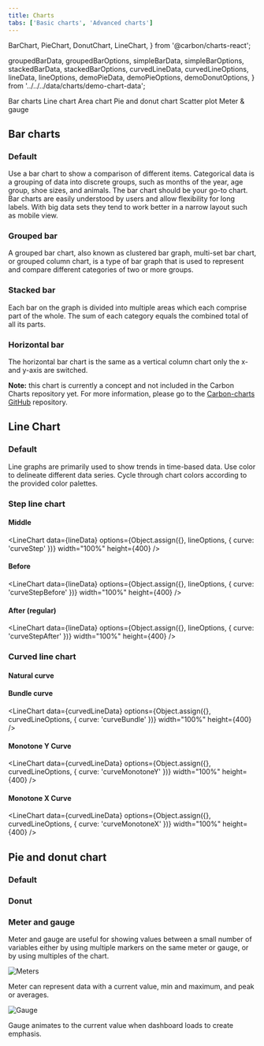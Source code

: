 ```yaml
---
title: Charts
tabs: ['Basic charts', 'Advanced charts']
---
```



  BarChart,
  PieChart,
  DonutChart,
  LineChart,
} from '@carbon/charts-react';

  groupedBarData,
  groupedBarOptions,
  simpleBarData,
  simpleBarOptions,
  stackedBarData,
  stackedBarOptions,
  curvedLineData,
  curvedLineOptions,
  lineData,
  lineOptions,
  demoPieData,
  demoPieOptions,
  demoDonutOptions,
} from '../../../data/charts/demo-chart-data';

<AnchorLinks>

<AnchorLink>Bar charts</AnchorLink>
<AnchorLink>Line chart</AnchorLink>
<AnchorLink>Area chart</AnchorLink>
<AnchorLink>Pie and donut chart</AnchorLink>
<AnchorLink>Scatter plot</AnchorLink>
<AnchorLink>Meter & gauge</AnchorLink>

</AnchorLinks>

## Bar charts

### Default

Use a bar chart to show a comparison of different items. Categorical data is a grouping of data into discrete groups, such as months of the year, age group, shoe sizes, and animals. The bar chart should be your go-to chart. Bar charts are easily understood by users and allow flexibility for long labels. With big data sets they tend to work better in a narrow layout such as mobile view.

<BarChart
  data={simpleBarData}
  options={simpleBarOptions}
  width="100%"
  height={400}
/>

### Grouped bar

A grouped bar chart, also known as clustered bar graph, multi-set bar chart, or grouped column chart, is a type of bar graph that is used to represent and compare different categories of two or more groups.

<BarChart
  data={groupedBarData}
  options={groupedBarOptions}
  width="100%"
  height={400}
/>

### Stacked bar

Each bar on the graph is divided into multiple areas which each comprise part of the whole. The sum of each category equals the combined total of all its parts.

<BarChart
  data={stackedBarData}
  options={stackedBarOptions}
  width="100%"
  height={400}
/>

### Horizontal bar

The horizontal bar chart is the same as a vertical column chart only the x- and y-axis are switched.

<InlineNotificaton>

**Note:** this chart is currently a concept and not included in the Carbon Charts repository yet. For more information, please go to the [Carbon-charts GitHub](https://github.com/carbon-design-system/carbon-charts) repository.

</InlineNotificaton>

## Line Chart

### Default

Line graphs are primarily used to show trends in time-based data. Use color to delineate different data series. Cycle through chart colors according to the provided color palettes.

<LineChart data={lineData} options={lineOptions} width="100%" height={400} />

### Step line chart

#### Middle

<LineChart
  data={lineData}
  options={Object.assign({}, lineOptions, { curve: 'curveStep' })}
  width="100%"
  height={400}
/>

#### Before

<LineChart
  data={lineData}
  options={Object.assign({}, lineOptions, { curve: 'curveStepBefore' })}
  width="100%"
  height={400}
/>

#### After (regular)

<LineChart
  data={lineData}
  options={Object.assign({}, lineOptions, { curve: 'curveStepAfter' })}
  width="100%"
  height={400}
/>

### Curved line chart

#### Natural curve

<LineChart
  data={curvedLineData}
  options={curvedLineOptions}
  width="100%"
  height={400}
/>

#### Bundle curve

<LineChart
  data={curvedLineData}
  options={Object.assign({}, curvedLineOptions, { curve: 'curveBundle' })}
  width="100%"
  height={400}
/>

#### Monotone Y Curve

<LineChart
  data={curvedLineData}
  options={Object.assign({}, curvedLineOptions, { curve: 'curveMonotoneY' })}
  width="100%"
  height={400}
/>

#### Monotone X Curve

<LineChart
  data={curvedLineData}
  options={Object.assign({}, curvedLineOptions, { curve: 'curveMonotoneX' })}
  width="100%"
  height={400}
/>

## Pie and donut chart

### Default

<PieChart
  data={demoPieData}
  options={demoPieOptions}
  width="100%"
  height={400}
/>

### Donut

<DonutChart
  data={demoPieData}
  options={demoDonutOptions}
  width="100%"
  height={400}
/>

### Meter and gauge

Meter and gauge are useful for showing values between a small number of variables either by using multiple markers on the same meter or gauge, or by using multiples of the chart.

<Row>
<Column colMd={4} colLg={4}>

![Meters](images/charts-meter.png)

<Caption>
  Meter can represent data with a current value, min and maximum, and peak or averages.
</Caption>
</Column>
<Column colMd={4} colLg={4}>

![Gauge](images/charts-gauge.png)

<Caption>
Gauge animates to the current value when dashboard loads to create emphasis.
</Caption>
</Column>
</Row>
